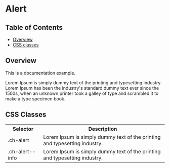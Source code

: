 
# Alert

## Table of Contents

- [Overview](#overview)
- [CSS classes](#about-css-classes)

## Overview

This is a documentation example.

Lorem Ipsum is simply dummy text of the printing and typesetting industry. Lorem Ipsum has been the industry's
standard dummy text ever since the 1500s, when an unknown printer
took a galley of type and scrambled it to make a type specimen book.

<Preview mdxSource={html}>
  <Story id="components-alert--alert" height="100px" />
</Preview>

## CSS Classes

<table style={{ width: '100%' }}>
  <tr>
    <th>Selector</th>
    <th>Description</th>
  </tr>
  <tr>
    <td>.ch-alert</td>
    <td>Lorem Ipsum is simply dummy text of the printing and typesetting industry.</td>
  </tr>
  <tr>
    <td>.ch-alert--info</td>
    <td>Lorem Ipsum is simply dummy text of the printing and typesetting industry.</td>
  </tr>
</table>
